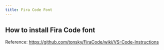 ```yaml
---
title: Fira Code Font
---
```


## How to install Fira Code font

Reference: https://github.com/tonsky/FiraCode/wiki/VS-Code-Instructions
